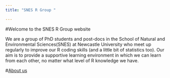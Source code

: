 ---
title: "SNES R Group "

---


#Welcome to the SNES R Group website

We are a group of PhD students and post-docs in the School of Natural and Environmental Sciences(SNES) at Newcastle University  who meet up regularly to improve our R coding skills (and a little bit of statistics too). Our aim is to provide a supportive learning environment in which we can learn from each other, no matter what level of R knowledge we have. 

#[About us](about.html)
